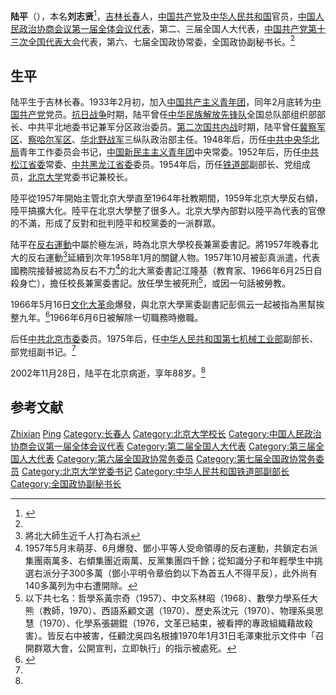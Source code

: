 {{Infobox person
|姓名 = 陆平
|图像     = Lu Ping.jpg
|图像说明 = 
|出生日期 = {{Birth date|1914|11|15}}
|出生地   = {{CHN-1912}}[[吉林省|吉林省]][[长春縣|长春縣]]
|死亡日期 = {{death date and age|2002|11|28|1914|11|15}}
|死亡地   = {{CHN}}[[北京市|北京市]]
|国籍     = {{PRC}}
|籍贯     = 
|政党     = {{CPC}}
|别名     = 刘志贤
|知名于   = 
|职业     = 
|母校     = 
}}
'''陆平'''（{{bd|1914年|11月15日|2002年|11月28日}}），本名'''刘志贤'''<ref>{{cite news|title=传奇人物刘志贤 和弟弟刘志诚 ——长春自强学校的骄傲|url=http://ccwb.1news.cc/html/2013-11/04/content_343546.htm|accessdate=2014-06-05|newspaper=长春晚报|date=2013-11-04|archive-date=2014-06-06|archive-url=https://web.archive.org/web/20140606212230/http://ccwb.1news.cc/html/2013-11/04/content_343546.htm|dead-url=no}}</ref>，[[吉林|吉林]][[长春|长春]]人，[[中国共产党|中国共产党]]及[[中华人民共和国|中华人民共和国]]官员，[[中国人民政治协商会议第一届全体会议代表|中国人民政治协商会议第一届全体会议代表]]，第二、三届全国人大代表，[[中国共产党第十三次全国代表大会|中国共产党第十三次全国代表大会]]代表，第六、七届全国政协常委，全国政协副秘书长。<ref name=xh/>

== 生平 ==
陆平生于吉林长春。1933年2月初，加入[[中国共产主义青年团|中国共产主义青年团]]，同年2月底转为[[中国共产党|中国共产党]]党员。[[抗日战争|抗日战争]]时期，陆平曾任[[中华民族解放先锋队|中华民族解放先锋队]]全国总队部组织部部长、中共平北地委书记兼军分区政治委员。[[第二次国共内战|第二次国共内战]]时期，陆平曾任[[冀察军区|冀察军区]]、[[察哈尔军区|察哈尔军区]]、[[华北野战军|华北野战军]]三纵队政治部主任。1948年后，历任[[中共中央华北局|中共中央华北局]]青年工作委员会书记，[[中国新民主主义青年团|中国新民主主义青年团]]中央常委。1952年后，历任[[中共松江省委|中共松江省委]]常委、[[中共黑龙江省委|中共黑龙江省委]]委员。1954年后，历任[[中华人民共和国铁道部|铁道部]]副部长、党组成员，[[北京大学|北京大学]]党委书记兼校长。

陸平從1957年開始主管北京大學直至1964年社教期間，1959年北京大學反右傾，陸平搞擴大化。陸平在北京大學整了很多人。北京大學內部對以陸平為代表的官僚的不滿，形成了反對和批判陸平和校黨委的一派群眾。

陆平在[[反右運動|反右運動]]中屬於極左派，時為北京大學校長兼黨委書記。將1957年晚春北大的反右運動<ref>將北大師生近千人打為右派</ref>延續到次年1958年1月的關鍵人物。1957年10月被彭真派遣，代表國務院接替被認為反右不力<ref>1957年5月末萌芽、6月爆發、鄧小平等人受命領導的反右運動，共鎖定右派集團兩萬多、右傾集團近兩萬、反黨集團四千餘；從知識分子和年輕學生中挑選右派分子300多萬（鄧小平明令章伯鈞以下為首五人不得平反），此外尚有140多萬列为中右遭開除。</ref>的北大黨委書記江隆基（教育家、1966年6月25日自殺身亡），擔任校長兼黨委書記。放任學生被死刑<ref>以下共七名：哲學系黃宗奇（1957）、中文系林昭（1968）、數學力學系任大熊（教師，1970）、西語系顧文選（1970）、歷史系沈元（1970）、物理系吳思慧（1970）、化學系張錫錕（1976，文革已結束，被看押的專政組織藉故殺害）。皆反右中被害，任顧沈吳四名根據1970年1月31日毛澤東批示文件中「召開群眾大會，公開宣判，立即執行」的指示被處死。</ref>，或因一句話被勞教。

1966年5月16日[[文化大革命|文化大革命]]爆發，與北京大學黨委副書記彭佩云一起被指為黑幫挨整九年。<ref name=xh>{{Cite web |url=http://news.xinhuanet.com/newscenter/2002-12/20/content_665860.htm |title=全国政协原副秘书长陆平同志因病在北京逝世，新华网，2002-12-20 |access-date=2012-07-10 |archive-date=2009-07-12 |archive-url=https://web.archive.org/web/20090712042203/http://news.xinhuanet.com/newscenter/2002-12/20/content_665860.htm |dead-url=no }}</ref>1966年6月6日被解除一切職務時撤職。

后任[[中共北京市委|中共北京市委]]委员。1975年后，任[[中华人民共和国第七机械工业部|中华人民共和国第七机械工业部]]副部长、部党组副书记。<ref name=xh/>

2002年11月28日，陆平在北京病逝，享年88岁。<ref name=xh/>

== 参考文献 ==
{{reflist}}

{{start box}}
{{s-edu}}
{{s-before|[[马寅初|马寅初]]}}
{{s-title|[[北京大学|北京大学]]校长|1960年3月—1966年6月}}
{{s-after|[[周培源|周培源]]}}
{{end box}}

{{中华全国民主青年联合总会第一届委员会}}
{{北京大学}}

{{Authority control}}
{{DEFAULTSORT:Lu陆}}
[[Category:刘姓|Zhixian]]
[[Category:陆姓|Ping]]
[[Category:长春人|Category:长春人]]
[[Category:北京大学校长|Category:北京大学校长]]
[[Category:中国人民政治协商会议第一届全体会议代表|Category:中国人民政治协商会议第一届全体会议代表]]
[[Category:第二届全国人大代表|Category:第二届全国人大代表]]
[[Category:第三届全国人大代表|Category:第三届全国人大代表]]
[[Category:第六届全国政协常务委员|Category:第六届全国政协常务委员]]
[[Category:第七届全国政协常务委员|Category:第七届全国政协常务委员]]
[[Category:北京大学党委书记|Category:北京大学党委书记]]
[[Category:中华人民共和国铁道部副部长|Category:中华人民共和国铁道部副部长]]
[[Category:全国政协副秘书长|Category:全国政协副秘书长]]